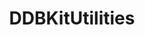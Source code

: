 ---
title: DDBKitUtilities
description: DDBKit module with utility abstractions
sidebar:
  order: 3
---